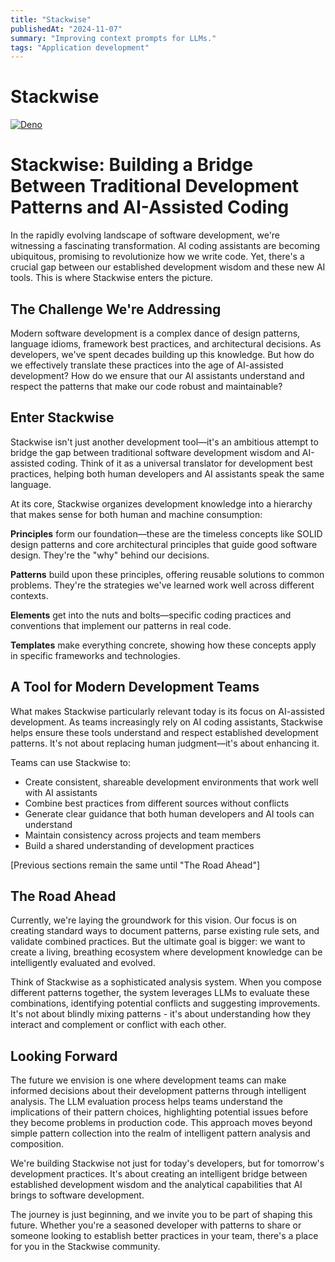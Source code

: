 ```yaml
---
title: "Stackwise"
publishedAt: "2024-11-07"
summary: "Improving context prompts for LLMs."
tags: "Application development"
---
```

# Stackwise

[![Deno](https://github.com/mpazaryna/stackwise/actions/workflows/deno.yml/badge.svg)](https://github.com/mpazaryna/stackwise)

# Stackwise: Building a Bridge Between Traditional Development Patterns and AI-Assisted Coding

In the rapidly evolving landscape of software development, we're witnessing a fascinating transformation. AI coding assistants are becoming ubiquitous, promising to revolutionize how we write code. Yet, there's a crucial gap between our established development wisdom and these new AI tools. This is where Stackwise enters the picture.

## The Challenge We're Addressing

Modern software development is a complex dance of design patterns, language idioms, framework best practices, and architectural decisions. As developers, we've spent decades building up this knowledge. But how do we effectively translate these practices into the age of AI-assisted development? How do we ensure that our AI assistants understand and respect the patterns that make our code robust and maintainable?

## Enter Stackwise

Stackwise isn't just another development tool—it's an ambitious attempt to bridge the gap between traditional software development wisdom and AI-assisted coding. Think of it as a universal translator for development best practices, helping both human developers and AI assistants speak the same language.

At its core, Stackwise organizes development knowledge into a hierarchy that makes sense for both human and machine consumption:

**Principles** form our foundation—these are the timeless concepts like SOLID design patterns and core architectural principles that guide good software design. They're the "why" behind our decisions.

**Patterns** build upon these principles, offering reusable solutions to common problems. They're the strategies we've learned work well across different contexts.

**Elements** get into the nuts and bolts—specific coding practices and conventions that implement our patterns in real code.

**Templates** make everything concrete, showing how these concepts apply in specific frameworks and technologies.

## A Tool for Modern Development Teams

What makes Stackwise particularly relevant today is its focus on AI-assisted development. As teams increasingly rely on AI coding assistants, Stackwise helps ensure these tools understand and respect established development patterns. It's not about replacing human judgment—it's about enhancing it.

Teams can use Stackwise to:
- Create consistent, shareable development environments that work well with AI assistants
- Combine best practices from different sources without conflicts
- Generate clear guidance that both human developers and AI tools can understand
- Maintain consistency across projects and team members
- Build a shared understanding of development practices

[Previous sections remain the same until "The Road Ahead"]

## The Road Ahead

Currently, we're laying the groundwork for this vision. Our focus is on creating standard ways to document patterns, parse existing rule sets, and validate combined practices. But the ultimate goal is bigger: we want to create a living, breathing ecosystem where development knowledge can be intelligently evaluated and evolved.

Think of Stackwise as a sophisticated analysis system. When you compose different patterns together, the system leverages LLMs to evaluate these combinations, identifying potential conflicts and suggesting improvements. It's not about blindly mixing patterns - it's about understanding how they interact and complement or conflict with each other.

## Looking Forward

The future we envision is one where development teams can make informed decisions about their development patterns through intelligent analysis. The LLM evaluation process helps teams understand the implications of their pattern choices, highlighting potential issues before they become problems in production code. This approach moves beyond simple pattern collection into the realm of intelligent pattern analysis and composition.

We're building Stackwise not just for today's developers, but for tomorrow's development practices. It's about creating an intelligent bridge between established development wisdom and the analytical capabilities that AI brings to software development.

The journey is just beginning, and we invite you to be part of shaping this future. Whether you're a seasoned developer with patterns to share or someone looking to establish better practices in your team, there's a place for you in the Stackwise community.